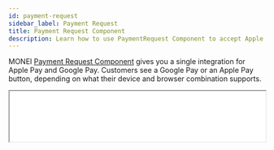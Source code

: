```yaml
---
id: payment-request
sidebar_label: Payment Request
title: Payment Request Component
description: Learn how to use PaymentRequest Component to accept Apple Pay and Google Pay payments with MONEI.
---
```


MONEI [Payment Request Component](monei-js/reference.md#moneigooglepay-component) gives you a single integration for Apple Pay and Google Pay. Customers see a Google Pay or an Apple Pay button, depending on what their device and browser combination supports.

<p>
  <iframe
    src="/payment-request-example.html"
    height="100px"
    width="100%"
    className="preview-frame"
  />
</p>

:::note
Apple Pay with the Payment Request Component requires macOS 10.12.1+ or iOS 10.1+.
:::

## Before you begin

This page explains how to add Payment Request Component to your payment page. To accept Apple Pay and Google Pay payments you need to have at least one configured card processor.

To configure card processors go to [MONEI Dashboard → Settings → Payment Methods → Card payments](https://dashboard.monei.com/settings/payment-methods/card).

Before you start, you need to:

- Add a payment method to your browser. For example, you can save a card in Chrome, or add a card to your Wallet for Safari.
- Serve your application over HTTPS. This is a requirement both in development and in production. One way to get up and running is to use a service like [ngrok](https://ngrok.com/).
- [Register your domain with Apple Pay](#register-your-domain-with-apple-pay), both in development and production.

To test your integration:

- Use your [test mode](testing.md) Account ID and API Key.
- You can use any real card details, you will not be charged in the test mode (card details are automatically replaced with the test card).
- You can check the status of the test payment in your [MONEI Dashboard → Payments](https://dashboard.monei.com/payments) (in test mode).

## Register your domain with Apple Pay

If you are using [WooCommerce Plugin](e-commerce/woocommerce.mdx) or [custom domain](https://dashboard.monei.com/settings/custom-domain) with [MONEI Hosted Payment Page](integrations/use-prebuilt-payment-page.mdx) your domain is verified automatically.

In order to register your domain with Apple, you will need to first verify your
ownership of the domain. Go to your [MONEI Dashboard → Settings → Payment Methods](https://dashboard.monei.com/settings/payment-methods), choose **Register domain with Apple** and follow the instructions in the popup.

You can also verify your domain with Apple using [MONEI REST API](/api/#operation/domain_register).

## Integration

### 1. Create a Payment `Server-side`

Create a [Payment](/api/#section/Payment-object) on your server with an amount and currency. Always decide how much to charge on the server side, a trusted environment, as opposed to the client. This prevents malicious customers from being able to choose their own prices.


<Tabs
  defaultValue="curl"
  groupId="code"
  values={[
    {label: 'cURL', value: 'curl'},
    {label: 'Node.js', value: 'node'},
    {label: 'PHP', value: 'php'}
  ]}>
<TabItem value="curl">

```shell script title="POST https://api.monei.com/v1/payments"
curl --request POST 'https://api.monei.com/v1/payments' \
--header 'Authorization: pk_test_3c140607778e1217f56ccb8b50540e00' \
--header 'Content-Type: application/json' \
--data-raw '{
  "amount": 110,
  "currency": "EUR",
  "orderId": "14379133960355",
  "description": "Test Shop - #14379133960355",
  "customer": {
    "email": "john.doe@microapps.com"
   },
  "callbackUrl": "https://example.com/checkout/callback"
}'

```

</TabItem>

<TabItem value="node">

```js title="server.js"
const {Monei} = require('@monei-js/node-sdk');
const monei = new Monei('pk_test_36cf3e8a15eff3f5be983562ea6b13ec');
monei.payments.create({
  amount: 110,
  currency: 'EUR',
  orderId: '14379133960355',
  description: 'Test Shop - #14379133960355',
  customer: {
    email: 'john.doe@microapps.com'
  },
  callbackUrl: 'https://example.com/checkout/callback'
});
```

</TabItem>

<TabItem value="php">

```php title="server.php"
$monei = new Monei\MoneiClient('pk_test_36cf3e8a15eff3f5be983562ea6b13ec');
$monei->payments->create([
  'amount' => 110,
  'currency' => 'EUR',
  'orderId' => '14379133960355',
  'description' => 'Test Shop - #14379133960355',
  'customer' => [
    'email' => 'john.doe@microapps.com'
  ],
  'callbackUrl' => 'https://example.com/checkout/callback'
]);
```

  </TabItem>
</Tabs>

The following parameters are required:

- **amount** `positive integer` - Amount intended to be collected by this payment. A positive integer representing how much to charge in the smallest currency unit (e.g., 100 cents to charge 1.00 USD)
- **currency** `string` - Three-letter [ISO currency code](https://en.wikipedia.org/wiki/ISO_4217), in uppercase. Must be a supported currency.
- **orderId** `string` - An order ID from your system. A unique identifier that can be used to reconcile the payment with your internal system.
- **callbackUrl** `string` - The URL to which a payment result should be sent asynchronously.

:::note
Payment Request Component is also available as a React and Vue component. [Check out our examples](monei-js/overview.mdx#card-input-component).
:::

Check all available [request parameters](/api/#operation/payments_create).

Included in the returned Payment object is a payment `id`, which is used on the client side to securely complete the payment process instead of passing the entire Payment object.

### 2. Add Payment Request Component to your payment page `Client-side`

Include `monei.js` on your checkout page by adding the script tag to the `head` of your HTML file.

```html title="checkout.html"
<head>
  <title>Checkout</title>
  <script src="https://js.monei.com/v1/monei.js"></script>
</head>
```

Add MONEI [Payment Request Component](monei-js/reference.md#paymentrequest-ui-component) to your payment page. Create empty DOM node (container) with unique ID in your payment form.

```html title="checkout.html"
<div id="payment_request_container">
  <!-- Payment Request Component will be inserted here. -->
</div>
```

Initialize Payment Request Component

```js title="client.js"
// Create an instance of the Google Pay component.
var paymentRequest = monei.PaymentRequest({
  paymentId: '{{payment_id}}',
  onSubmit(result) {
    moneiTokenHandler(result.token);
  },
  onError(error) {
    console.log(error);
  }
});

// Render an instance of the Payment Request Component into the `payment_request_container` <div>.
paymentRequest.render('#payment_request_container');
```

Check the [MONEI JS Reference](monei-js/reference.md#paymentrequest-ui-component) for more options.

### 3. Confirm the payment `Client-side`

To complete the payment you need to confirm it using monei.js [confirmPayment](monei-js/reference.md#moneiconfirmpayment-function) function

You need to provide a `paymentId` (obtained in [step 1](#1-create-a-payment-server-side)) and `paymentToken` generated with Payment Request Component. You can also provide additional parameters like `customer.email`. Check all available [parameters](/api/#operation/payments_confirm).

```js title="client.js"
// Confirm the payment
function moneiTokenHandler(token) {
  return monei
    .confirmPayment({paymentId: '{{payment_id}}', paymentToken: token})
    .then(function (result) {
      // At this moment you can show a customer the payment result
      // But you should always rely on the result passed to the callback endpoint on your server
      // to update the order status
      console.log(result);
    })
    .catch(function (error) {
      console.log(error);
    });
}
```

:::note
As an alternative process you can submit generated `paymentToken` to your sever and then [confirm payment](/api/#operation/payments_confirm) on the server-side.
:::

### 4. An asynchronous request is sent to your server.

MONEI will notify you about the payment status by sending an HTTP POST request to the `callbackUrl`. The request body will contain full [payment object](/api/#section/Payment-object) in JSON format.

This ensures that you get the payment status even when customer closed the browser window or lost internet connection.

The request also contains a `MONEI-Signature` header. [Verify this signature](guides/verify-signature.mdx) to confirm that received request is sent from MONEI.

To acknowledge receipt of the request, your endpoint must return a `200` HTTP status code to MONEI. All other response codes, including `3xx` codes, indicate to MONEI that you did not receive the event.

If MONEI does not receive a `200` HTTP status code, the notification attempt is repeated. After multiple failures to send the notification over multiple days, MONEI marks the request as failed and stops trying to send it to your endpoint.

## Before you go live

- Make sure that you are using [live (production) mode](testing.md) Account ID and API Key.
- Make sure that you have at least one [enabled card processor](https://dashboard.monei.com/settings/payment-methods/card).
- Contact our [Support Team](https://support.monei.com/hc/requests/new) to configure Apple Pay in production.
